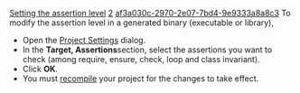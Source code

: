 [[Property:title|Setting the assertion level]]
[[Property:weight|2]]
[[Property:uuid|af3a030c-2970-2e07-7bd4-9e9333a8a8c3]]
To modify the assertion level in a generated binary (executable or library),
* Open the [[Assertion Options|Project Settings]]  dialog. 
* In the '''Target, Assertions'''section, select the assertions you want to check (among require, ensure, check, loop and class invariant). 
* Click '''OK'''. 
* You must [[Generating executables|recompile]]  your project for the changes to take effect. 

{{seealso| '''See Also''' <br/>
[[8 Design by Contract (tm), Assertions and Exceptions|Assertions in Eiffel]]  }}




